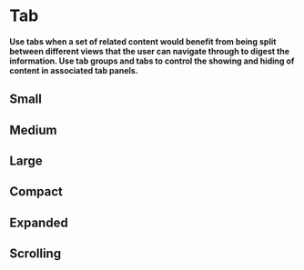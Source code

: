 
<Meta title="@blaze-react/Tab/Variations" component={Tab} />

# Tab

#### Use tabs when a set of related content would benefit from being split between different views that the user can navigate through to digest the information. Use tab groups and tabs to control the showing and hiding of content in associated tab panels.

<Canvas>
  <Story id="blaze-react-tab-all-stories--default" />
</Canvas>

## Small

<Canvas>
  <Story id="blaze-react-tab-all-stories--small" />
</Canvas>

## Medium

<Canvas>
  <Story id="blaze-react-tab-all-stories--medium" />
</Canvas>

## Large

<Canvas>
  <Story id="blaze-react-tab-all-stories--large" />
</Canvas>

## Compact

<Canvas>
  <Story id="blaze-react-tab-all-stories--compact" />
</Canvas>

## Expanded

<Canvas>
  <Story id="blaze-react-tab-all-stories--expanded" />
</Canvas>

## Scrolling

<Canvas>
  <Story id="blaze-react-tab-all-stories--scrolling" />
</Canvas>
